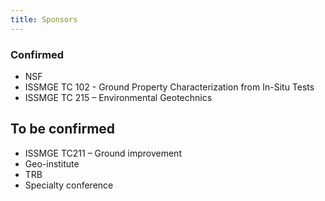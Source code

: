 ```yaml
---
title: Sponsors
---
```


### Confirmed

* NSF
* ISSMGE TC 102 - Ground Property Characterization from In-Situ Tests
* ISSMGE TC 215 – Environmental Geotechnics

## To be confirmed

* ISSMGE TC211 – Ground improvement 
* Geo-institute
* TRB
* Specialty conference
